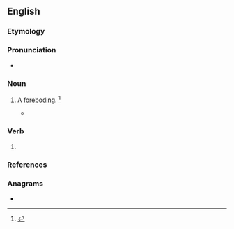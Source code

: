 ==English==

===Etymology===
{{suffix|abode|ing|lang=en}}

===Pronunciation===
* {{a|US}} {{IPA|/əˈboʊ.dɪŋ/|lang=en}}

===Noun===
{{en-noun}}

# {{lb|en|obsolete}} A [[foreboding]]. {{defdate|Attested from the late 16<sup>th</sup> century to the early 18<sup>th</sup> century.}}<ref name=SOED>{{R:SOED5|page=6}}</ref>
#* {{quote-book|year=1625|author=George Chapman, J. M. R. Margeson
|title=The conspiracy and tragedy of Charles, Duke of Byron
|url=http://books.google.com/books?id=9aMnAAAAMAAJ
|publisher=Manchester University Press
|page=127
|editor=J. M. R. Margeson
|passage=Why suffer you that ill-'''aboding''' vermin To breed so near your bosom?}}

===Verb===
{{head|en|present participle}}

# {{present participle of|abode|lang=en|nocat=1}}

===References===
<references/>

===Anagrams===
* {{l|en|Baoding}}